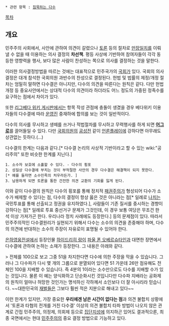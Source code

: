  * 관련 항목 : [[침묵하는 다수]]
[[목차]]
== 개요 ==
{{{+1 多數決 /Majority Rule}}}

민주주의 사회에서, 사안에 관하여 의견이 갈렸으나 [[토론]] 등의 절차로 [[만장일치]]를 이뤄낼 수 없을 때 이용하는 의사 결정의 '''차선책'''. 평등 사상에 기반하여 참여자들이 각각 동등한 영향력을 행사, 보다 많은 사람이 찬성하는 쪽으로 의사를 결정하는 것을 말한다.  

이러한 의사결정방법을 따르는 것에는 대표적으로 민주국가의 [[국회]]가 있다. 국회의 의사결정은 대개 참석한 국회의원 과반수의 찬성으로 결정된다. 헌법 및 법률의 제정/개정 절차는 엄밀히 말하면 다수결은 아니지만, 다수의 의견을 따른다는 원칙은 같다. 다만 헌법 개정 등 중요사안에서는 상대적 다수의 의견이라 하더라도 어느 정도의 가중된 정족수를 요구하는 점에서 차이가 있다.

또한 [[리그베다 위키 게시판]]에서는 항목 작성 관점에 충돌이 생겼을 경우 베다위키 이용자들의 다수결에 따라 [[운영진]] 중재하에 합의를 보는 것이 일반적이다. 

다수의 의사를 무시하고 생떼를 쓰거나 적법절차를 무시하고 무력행사를 하게 되면 '''[[어그로]]'''를 끌어들일 수 있다. 다만 [[국회의원]]의 [[공성전]] 같이 [[언론플레이]]에 강하다면 아무래도 상관없는 듯하다.(...)

다수결의 한계는 다음과 같다.[* 다수결 논리의 사상적 기반이라고 할 수 있는 wiki:"공리주의" 또한 비슷한 한계를 지닌다.]
 1. 소수자 보호에 소홀할 수 있다. - 다수의 횡포
 2. 성질상 다수결에 부치는 것이 부적절한 사안의 경우 다수결은 해결책이 되지 못한다.[* 예를 들자면 소수민족의 처우라든가. ]
 3. 남용하게 되면 토론을 통한 건전한 의견 교환의 기회를 잃게 된다.

이와 같이 다수결의 원칙은 다수의 횡포를 통해 정치적 [[패권주의]]가 형성되어 다수가 소수가 배제할 수 있다는 점, 다수의 결정이 항상 옳은 것은 아니라는 점[* 일례로 [[나치]]는 국민투표를 통해 선출되고 정권을 유지하였다.], 사람들이 기존 질서를 중시하는 경향이 강하다는 점[* 일례로 투표 중선거구 문제가 그것인데, 이 경우 보통 여당은 무조건 한 석 이상 가져가곤 한다. 우리나라 정치 사례에도 등장한다.] 등의 문제점이 있다. 따라서 민주주의적인 다수결원리가 실현되기 위해서 다수는 소수의 의견을 존중해야 하며, 다수의 의견에 반대하는 소수의 주장이 자유로이 표명될 수 있어야 한다.

[[은하영웅전설]]에서 등장인물 [[하이드리히 랑]]이 [[파울 폰 오베르슈타인]]과 대면한 장면에서 다수결에 관하여 논하는 소재가 등장한다. 그 내용은 아래와 같다.

> 전체를 100으로 보고 그중 51을 차지한다면 다수에 의한 주장을 막을 수 있습니다. 그러나 그 다수파가 다시 몇 개의 그룹으로 분열되어 있다면 51 가운데 26만 점유해도 전체인 100을 지배할 수 있습니다. 즉 4분의 1이라는 소수만으로도 다수를 지배할 수가 있는 것입니다. 물론 이 예는 양식화하고 단순화시킨 것입니다만 다수파 지배라는 공화제의 원칙이 얼마나 허망한 것인가는 명석하신 각하께서 소인보다 더 잘 아시리라 믿습니다. ~~대한민국의 [[재벌]]들은 그보다 훨씬 적은 지분으로 해내고 있다~~

이런 한계가 있지만, 가장 중요한 '''우리에겐 남은 시간이 없다는 점'''과 의견 불합치 상황에서 '토론과 타협의 전개를 거친 다수결' 이상의 의견 불합치 타파 방법이 나오지 않은 관계로 간접 민주주의, 의정제, 의회제 등으로 [[집단지성]]에 의지하곤 있어도 결과적으론, 최종 국면에서는 현대 [[민주주의]]의 중요 결정 방법으로 기능하고 있다. 
